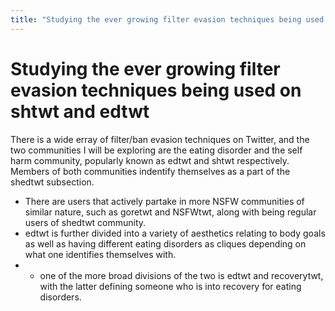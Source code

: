 ```yaml
---
title: "Studying the ever growing filter evasion techniques being used on shtwt and edtwt"
---
```


# Studying the ever growing filter evasion techniques being used on shtwt and edtwt
There is a wide erray of filter/ban evasion techniques on Twitter, and the two communities I will be exploring are the eating disorder and the self harm community, popularly known as edtwt and shtwt respectively. Members of both communities indentify themselves as a part of the shedtwt subsection. 
- There are users that actively partake in more NSFW communities of similar nature, such as goretwt and NSFWtwt, along with being regular users of shedtwt community. 
- edtwt is further divided into a variety of aesthetics relating to body goals as well as having different eating disorders as cliques depending on what one identifies themselves with. 
- - one of the more broad divisions of the two is edtwt and recoverytwt, with the latter defining someone who is into recovery for eating disorders. 

